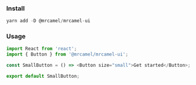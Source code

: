 
<Meta title="Concepts/QuickStart" />

### Install

```javascript
yarn add -D @mrcamel/mrcamel-ui
```

### Usage

```javascript
import React from 'react';
import { Button } from '@mrcamel/mrcamel-ui';

const SmallButton = () => <Button size="small">Get started</Button>;

export default SmallButton;
```
